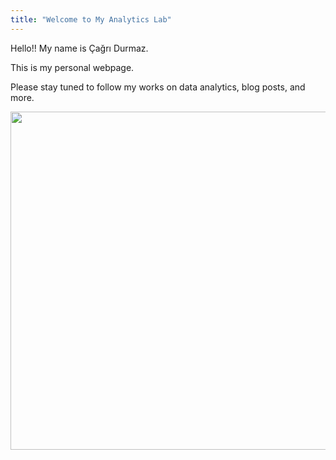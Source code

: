 ```yaml
---
title: "Welcome to My Analytics Lab"
---
```


Hello!! My name is Çağrı Durmaz.

This is my personal webpage.

Please stay tuned to follow my works on data analytics, blog posts, and more.

![](images/clipboard-374194990.png){fig-align="center" width="541"}
